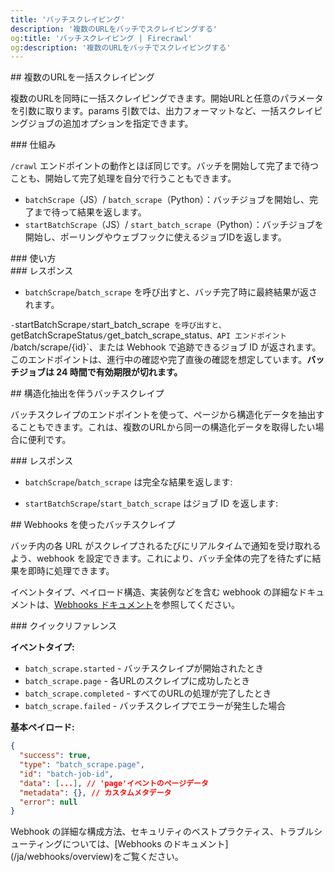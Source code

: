 ```yaml
---
title: 'バッチスクレイピング'
description: '複数のURLをバッチでスクレイピングする'
og:title: 'バッチスクレイピング | Firecrawl'
og:description: '複数のURLをバッチでスクレイピングする'
---
```



<div id="batch-scraping-multiple-urls">
  ## 複数のURLを一括スクレイピング
</div>

複数のURLを同時に一括スクレイピングできます。開始URLと任意のパラメータを引数に取ります。params 引数では、出力フォーマットなど、一括スクレイピングジョブの追加オプションを指定できます。

<div id="how-it-works">
  ### 仕組み
</div>

`/crawl` エンドポイントの動作とほぼ同じです。バッチを開始して完了まで待つことも、開始して完了処理を自分で行うこともできます。

* `batchScrape`（JS）/ `batch_scrape`（Python）：バッチジョブを開始し、完了まで待って結果を返します。
* `startBatchScrape`（JS）/ `start_batch_scrape`（Python）：バッチジョブを開始し、ポーリングやウェブフックに使えるジョブIDを返します。

<div id="usage">
  ### 使い方
</div>

<CodeGroup>
  <BatchScrapePython />

  <BatchScrapeNode />

  <BatchScrapeCURL />
</CodeGroup>

<div id="response">
  ### レスポンス
</div>

* `batchScrape`/`batch_scrape` を呼び出すと、バッチ完了時に最終結果が返されます。

<BatchScrapeOutput />`-`startBatchScrape`/`start&#95;batch&#95;scrape` を呼び出すと、`getBatchScrapeStatus`/`get&#95;batch&#95;scrape&#95;status`、API エンドポイント `/batch/scrape/{id}`、または Webhook で追跡できるジョブ ID が返されます。このエンドポイントは、進行中の確認や完了直後の確認を想定しています。**バッチジョブは 24 時間で有効期限が切れます。**

<BatchScrapeAsyncOutput />

<div id="batch-scrape-with-structured-extraction">
  ## 構造化抽出を伴うバッチスクレイプ
</div>

バッチスクレイプのエンドポイントを使って、ページから構造化データを抽出することもできます。これは、複数のURLから同一の構造化データを取得したい場合に便利です。

<CodeGroup>
  <BatchScrapeExtractPython />

  <BatchScrapeExtractNode />

  <BatchScrapeExtractCURL />
</CodeGroup>

<div id="response">
  ### レスポンス
</div>

* `batchScrape`/`batch_scrape` は完全な結果を返します:

<BatchScrapeExtractOutput />

* `startBatchScrape`/`start_batch_scrape` はジョブ ID を返します:

<BatchScrapeExtractAsyncOutput />

<div id="batch-scrape-with-webhooks">
  ## Webhooks を使ったバッチスクレイプ
</div>

バッチ内の各 URL がスクレイプされるたびにリアルタイムで通知を受け取れるよう、webhook を設定できます。これにより、バッチ全体の完了を待たずに結果を即時に処理できます。

<BatchScrapeWebhookCURL />

イベントタイプ、ペイロード構造、実装例などを含む webhook の詳細なドキュメントは、[Webhooks ドキュメント](/ja/webhooks/overview)を参照してください。

<div id="quick-reference">
  ### クイックリファレンス
</div>

**イベントタイプ:**

* `batch_scrape.started` - バッチスクレイプが開始されたとき
* `batch_scrape.page` - 各URLのスクレイプに成功したとき
* `batch_scrape.completed` - すべてのURLの処理が完了したとき
* `batch_scrape.failed` - バッチスクレイプでエラーが発生した場合

**基本ペイロード:**

```json
{
  "success": true,
  "type": "batch_scrape.page",
  "id": "batch-job-id",
  "data": [...], // 'page'イベントのページデータ
  "metadata": {}, // カスタムメタデータ
  "error": null
}
```

<Note>
  Webhook の詳細な構成方法、セキュリティのベストプラクティス、トラブルシューティングについては、[Webhooks のドキュメント](/ja/webhooks/overview)をご覧ください。
</Note>
